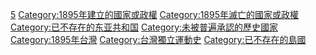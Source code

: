 {{Catnav|頁面分類|各種主題的頁面分類|按國家分類|各國歷史|台灣歷史}}
{{Catnav|頁面分類|历史|各國歷史|台灣歷史}}
{{Catnav|頁面分類|历史|各區域的歷史|亚洲历史|台灣歷史}}

{{catmore}}
{{Commons category|Republic of Taiwan}}

[[Category:各時期臺灣歷史|5]]

[[Category:1895年建立的國家或政權|Category:1895年建立的國家或政權]]
[[Category:1895年滅亡的國家或政權|Category:1895年滅亡的國家或政權]]
[[Category:已不存在的东亚共和国|Category:已不存在的东亚共和国]]
[[Category:未被普遍承認的歷史國家|Category:未被普遍承認的歷史國家]]
[[Category:1895年台灣|Category:1895年台灣]]
[[Category:台灣獨立運動史|Category:台灣獨立運動史]]
[[Category:已不存在的島國|Category:已不存在的島國]]